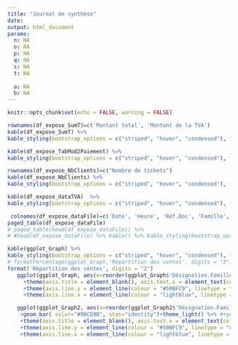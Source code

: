 ```yaml
---
title: "Journal de synthèse"
date: 
output: html_document
params:
  n: NA
  o: NA
  p: NA
  q: NA
  s: NA
  t: NA
  
  a: NA
  b: NA
---
```

```r
knitr::opts_chunk$set(echo = FALSE, warning = FALSE)
```

```r
rownames(df_expose_SumT)=c('Montant total', 'Montant de la TVA')
kable(df_expose_SumT) %>%
kable_styling(bootstrap_options = c("striped", "hover", "condensed"), full_width = F, position = "float_left", font_size = 20)
```


```r
kable(df_expose_TabMod2Paiement) %>%
kable_styling(bootstrap_options = c("striped", "hover", "condensed"), full_width = F, font_size = 15)
```

```r
rownames(df_expose_NbClients)=c("Nombre de tickets")
kable(df_expose_NbClients) %>% 
kable_styling(bootstrap_options = c("striped", "hover", "condensed"), full_width = F, position = "float_left", font_size = 20)
```

```r
kable(df_expose_dataTVA)  %>% 
kable_styling(bootstrap_options = c("striped", "hover", "condensed"), full_width = F, font_size = 17)
```

```r
 colnames(df_expose_dataFile)=c('Date', 'Heure', 'Réf.Doc', 'Famille', 'Code article','Désignation ', 'Qté', 'Taux de TVA','Prix', 'Montant soumis', 'TVA collectée', 'Montant Total')
paged_table(df_expose_dataFile)
# paged_table(head(df_expose_dataFile)) %>%
# #head(df_expose_dataFile) %>% kable() %>% kable_styling(bootstrap_options = c("striped", "hover", "responsive"), font_size = 12)
```

```r
kable(ggplot_Graph) %>% 
kable_styling(bootstrap_options = c("striped", "hover", "condensed"), font_size = 15)
# formatPercentage(ggplot_Graph,'Répartition des ventes', digits = "3")
format('Répartition des ventes', digits = "2")
   ggplot(ggplot_Graph, aes(x=reorder(ggplot_Graph$'Désignation.Famille', ggplot_Graph$Montant.Total), fill=ggplot_Graph$'Désignation.Famille', y=ggplot_Graph$Montant.Total))+geom_histogram(color="#4EDB1B", stat = 'identity')+theme_light() %>%
     +theme(axis.title = element_blank(), axis.text.x = element_text(color = 'steelblue', size = 8, hjust = 1, face = "italic") ) %>%
     +theme(axis.line.y = element_line(colour = "#50BFC9", linetype = "dotted", size = 1))+theme(legend.position = 'bottom', legend.title = element_blank()) %>%
     +theme(axis.line.x = element_line(colour = "lightblue", linetype = "dotdash"))+scale_fill_brewer(palette = "Set3")+scale_x_discrete(labels = abbreviate)
```

```r
   ggplot(ggplot_Graph2, aes(x=reorder(ggplot_Graph2$'Désignation.Famille', ggplot_Graph2$'Répartition des ventes'), fill=ggplot_Graph2$'Désignation.Famille', y=ggplot_Graph2$'Répartition des ventes')) %>%
    +geom_bar( color="#9BCD9B", stat="identity")+theme_light() %>% #+geom_text(aes(label = ggplot_Graph2$'Répartition des ventes', ggplot_Graph2$Désignation.Famille, ggplot_Graph2$'Répartition des ventes'), vjust=1.6, color='white', size = 0.5) %>%
    +theme(axis.title = element_blank(), axis.text.x = element_text(color = 'steelblue', size = 8, hjust = 1, face = "italic") ) %>%
    +theme(axis.line.y = element_line(colour = "#50BFC9", linetype = "dotted", size = 1))+theme(legend.position = 'bottom', legend.title = element_blank() ) %>%
    +theme(axis.line.x = element_line(colour = "lightblue", linetype = "dotdash"))+scale_fill_brewer(palette = 'Set3')+scale_y_continuous(labels = scales::percent)+scale_x_discrete(labels = abbreviate)
```


